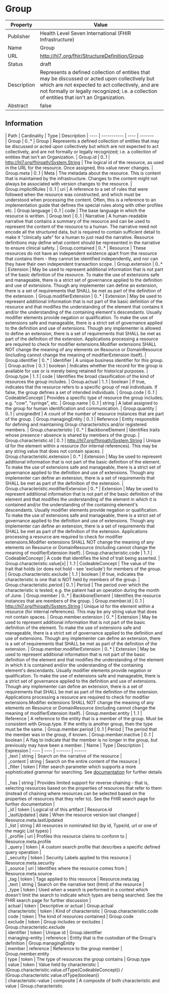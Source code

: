 
  # Group

  
|Property|Value|
|---|---|
|Publisher|Health Level Seven International (FHIR Infrastructure)|
|Name|Group|
|URL|http://hl7.org/fhir/StructureDefinition/Group|
|Status|draft|
|Description|Represents a defined collection of entities that may be discussed or acted upon collectively but which are not expected to act collectively, and are not formally or legally recognized; i.e. a collection of entities that isn't an Organization.|
|Abstract|false|

  ## Information
  <Tabs> <TabItem value="structure" label="Structure">
   | Path | Cardinality | Type | Description
  | ---- | ----------- | ---- | -------  
 | Group | 0..* | Group | Represents a defined collection of entities that may be discussed or acted upon collectively but which are not expected to act collectively, and are not formally or legally recognized; i.e. a collection of entities that isn't an Organization. 
 | Group.id | 0..1 | http://hl7.org/fhirpath/System.String | The logical id of the resource, as used in the URL for the resource. Once assigned, this value never changes. 
 | Group.meta | 0..1 | Meta | The metadata about the resource. This is content that is maintained by the infrastructure. Changes to the content might not always be associated with version changes to the resource. 
 | Group.implicitRules | 0..1 | uri | A reference to a set of rules that were followed when the resource was constructed, and which must be understood when processing the content. Often, this is a reference to an implementation guide that defines the special rules along with other profiles etc. 
 | Group.language | 0..1 | code | The base language in which the resource is written. 
 | Group.text | 0..1 | Narrative | A human-readable narrative that contains a summary of the resource and can be used to represent the content of the resource to a human. The narrative need not encode all the structured data, but is required to contain sufficient detail to make it "clinically safe" for a human to just read the narrative. Resource definitions may define what content should be represented in the narrative to ensure clinical safety. 
 | Group.contained | 0..* | Resource | These resources do not have an independent existence apart from the resource that contains them - they cannot be identified independently, and nor can they have their own independent transaction scope. 
 | Group.extension | 0..* | Extension | May be used to represent additional information that is not part of the basic definition of the resource. To make the use of extensions safe and manageable, there is a strict set of governance  applied to the definition and use of extensions. Though any implementer can define an extension, there is a set of requirements that SHALL be met as part of the definition of the extension. 
 | Group.modifierExtension | 0..* | Extension | May be used to represent additional information that is not part of the basic definition of the resource and that modifies the understanding of the element that contains it and/or the understanding of the containing element's descendants. Usually modifier elements provide negation or qualification. To make the use of extensions safe and manageable, there is a strict set of governance applied to the definition and use of extensions. Though any implementer is allowed to define an extension, there is a set of requirements that SHALL be met as part of the definition of the extension. Applications processing a resource are required to check for modifier extensions.Modifier extensions SHALL NOT change the meaning of any elements on Resource or DomainResource (including cannot change the meaning of modifierExtension itself). 
 | Group.identifier | 0..* | Identifier | A unique business identifier for this group. 
 | Group.active | 0..1 | boolean | Indicates whether the record for the group is available for use or is merely being retained for historical purposes. 
 | Group.type | 1..1 | code | Identifies the broad classification of the kind of resources the group includes. 
 | Group.actual | 1..1 | boolean | If true, indicates that the resource refers to a specific group of real individuals.  If false, the group defines a set of intended individuals. 
 | Group.code | 0..1 | CodeableConcept | Provides a specific type of resource the group includes; e.g. "cow", "syringe", etc. 
 | Group.name | 0..1 | string | A label assigned to the group for human identification and communication. 
 | Group.quantity | 0..1 | unsignedInt | A count of the number of resource instances that are part of the group. 
 | Group.managingEntity | 0..1 | Reference | Entity responsible for defining and maintaining Group characteristics and/or registered members. 
 | Group.characteristic | 0..* | BackboneElement | Identifies traits whose presence r absence is shared by members of the group. 
 | Group.characteristic.id | 0..1 | http://hl7.org/fhirpath/System.String | Unique id for the element within a resource (for internal references). This may be any string value that does not contain spaces. 
 | Group.characteristic.extension | 0..* | Extension | May be used to represent additional information that is not part of the basic definition of the element. To make the use of extensions safe and manageable, there is a strict set of governance  applied to the definition and use of extensions. Though any implementer can define an extension, there is a set of requirements that SHALL be met as part of the definition of the extension. 
 | Group.characteristic.modifierExtension | 0..* | Extension | May be used to represent additional information that is not part of the basic definition of the element and that modifies the understanding of the element in which it is contained and/or the understanding of the containing element's descendants. Usually modifier elements provide negation or qualification. To make the use of extensions safe and manageable, there is a strict set of governance applied to the definition and use of extensions. Though any implementer can define an extension, there is a set of requirements that SHALL be met as part of the definition of the extension. Applications processing a resource are required to check for modifier extensions.Modifier extensions SHALL NOT change the meaning of any elements on Resource or DomainResource (including cannot change the meaning of modifierExtension itself). 
 | Group.characteristic.code | 1..1 | CodeableConcept | A code that identifies the kind of trait being asserted. 
 | Group.characteristic.value[x] | 1..1 | CodeableConcept | The value of the trait that holds (or does not hold - see 'exclude') for members of the group. 
 | Group.characteristic.exclude | 1..1 | boolean | If true, indicates the characteristic is one that is NOT held by members of the group. 
 | Group.characteristic.period | 0..1 | Period | The period over which the characteristic is tested; e.g. the patient had an operation during the month of June. 
 | Group.member | 0..* | BackboneElement | Identifies the resource instances that are members of the group. 
 | Group.member.id | 0..1 | http://hl7.org/fhirpath/System.String | Unique id for the element within a resource (for internal references). This may be any string value that does not contain spaces. 
 | Group.member.extension | 0..* | Extension | May be used to represent additional information that is not part of the basic definition of the element. To make the use of extensions safe and manageable, there is a strict set of governance  applied to the definition and use of extensions. Though any implementer can define an extension, there is a set of requirements that SHALL be met as part of the definition of the extension. 
 | Group.member.modifierExtension | 0..* | Extension | May be used to represent additional information that is not part of the basic definition of the element and that modifies the understanding of the element in which it is contained and/or the understanding of the containing element's descendants. Usually modifier elements provide negation or qualification. To make the use of extensions safe and manageable, there is a strict set of governance applied to the definition and use of extensions. Though any implementer can define an extension, there is a set of requirements that SHALL be met as part of the definition of the extension. Applications processing a resource are required to check for modifier extensions.Modifier extensions SHALL NOT change the meaning of any elements on Resource or DomainResource (including cannot change the meaning of modifierExtension itself). 
 | Group.member.entity | 1..1 | Reference | A reference to the entity that is a member of the group. Must be consistent with Group.type. If the entity is another group, then the type must be the same. 
 | Group.member.period | 0..1 | Period | The period that the member was in the group, if known. 
 | Group.member.inactive | 0..1 | boolean | A flag to indicate that the member is no longer in the group, but previously may have been a member. 
</TabItem>
 <TabItem value="searchparameter" label="Search Parameters">
   | Name | Type | Description  | Expression 
    | ---- | ---- | ------- | ------  
 | _text | string | Search on the narrative of the resource |   
 | _content | string | Search on the entire content of the resource |   
 | _filter | token | Filter search parameter which supports a more sophisticated grammar for searching. See [documentation](search_filter.html) for further details |   
 | _has | string | Provides limited support for reverse chaining - that is, selecting resources based on the properties of resources that refer to them (instead of chaining where resources can be selected based on the properties of resources that they refer to). See the FHIR search page for further documentation |   
 | _id | token | Logical id of this artifact | Resource.id  
 | _lastUpdated | date | When the resource version last changed | Resource.meta.lastUpdated  
 | _list | string | All resources in nominated list (by id, Type/id, url or one of the magic List types) |   
 | _profile | uri | Profiles this resource claims to conform to | Resource.meta.profile  
 | _query | token | A custom search profile that describes a specific defined query operation |   
 | _security | token | Security Labels applied to this resource | Resource.meta.security  
 | _source | uri | Identifies where the resource comes from | Resource.meta.source  
 | _tag | token | Tags applied to this resource | Resource.meta.tag  
 | _text | string | Search on the narrative text (html) of the resource |   
 | _type | token | Used when a search is performed in a context which doesn't limit the search to indicate which types are being searched. See the FHIR search page for further discussion |   
 | actual | token | Descriptive or actual | Group.actual  
 | characteristic | token | Kind of characteristic | Group.characteristic.code  
 | code | token | The kind of resources contained | Group.code  
 | exclude | token | Group includes or excludes | Group.characteristic.exclude  
 | identifier | token | Unique id | Group.identifier  
 | managing-entity | reference | Entity that is the custodian of the Group's definition | Group.managingEntity  
 | member | reference | Reference to the group member | Group.member.entity  
 | type | token | The type of resources the group contains | Group.type  
 | value | token | Value held by characteristic | (Group.characteristic.value.ofType(CodeableConcept)) / (Group.characteristic.value.ofType(boolean))  
 | characteristic-value | composite | A composite of both characteristic and value | Group.characteristic  

</TabItem>
</Tabs>
